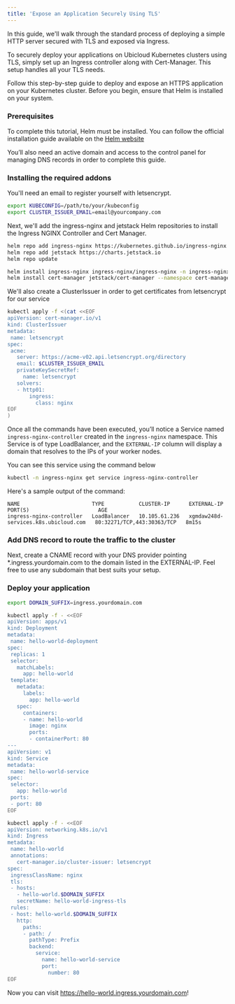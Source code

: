 ```yaml
---
title: 'Expose an Application Securely Using TLS'
---
```


In this guide, we'll walk through the standard process of deploying a simple HTTP server secured with TLS and exposed via Ingress.

To securely deploy your applications on Ubicloud Kubernetes clusters using TLS, simply set up an Ingress controller along with Cert-Manager. This setup handles all your TLS needs.

Follow this step-by-step guide to deploy and expose an HTTPS application on your Kubernetes cluster. Before you begin, ensure that Helm is installed on your system.

### Prerequisites
To complete this tutorial, Helm must be installed. You can follow the official installation guide available on the [Helm website](https://helm.sh/docs/intro/install/)

You’ll also need an active domain and access to the control panel for managing DNS records in order to complete this guide.

### Installing the required addons
You'll need an email to register yourself with letsencrypt.
```bash
export KUBECONFIG=/path/to/your/kubeconfig
export CLUSTER_ISSUER_EMAIL=email@yourcompany.com
```

Next, we'll add the ingress-nginx and jetstack Helm repositories to install the Ingress NGINX Controller and Cert Manager.

```bash
helm repo add ingress-nginx https://kubernetes.github.io/ingress-nginx
helm repo add jetstack https://charts.jetstack.io
helm repo update

helm install ingress-nginx ingress-nginx/ingress-nginx -n ingress-nginx --create-namespace
helm install cert-manager jetstack/cert-manager --namespace cert-manager --create-namespace --set crds.enabled=true
```

We'll also create a ClusterIssuer in order to get certificates from letsencrypt for our service
```bash
kubectl apply -f <(cat <<EOF
apiVersion: cert-manager.io/v1
kind: ClusterIssuer
metadata:
 name: letsencrypt
spec:
 acme:
   server: https://acme-v02.api.letsencrypt.org/directory
   email: $CLUSTER_ISSUER_EMAIL
   privateKeySecretRef:
     name: letsencrypt
   solvers:
   - http01:
       ingress:
         class: nginx
EOF
)
```
Once all the commands have been executed, you’ll notice a Service named `ingress-nginx-controller` created in the `ingress-nginx` namespace. This Service is of type LoadBalancer, and the `EXTERNAL-IP` column will display a domain that resolves to the IPs of your worker nodes.

You can see this service using the command below
```bash
kubectl -n ingress-nginx get service ingress-nginx-controller
```

Here's a sample output of the command:
```
NAME                       TYPE           CLUSTER-IP      EXTERNAL-IP                            PORT(S)                      AGE
ingress-nginx-controller   LoadBalancer   10.105.61.236   xgmdaw248d-services.k8s.ubicloud.com   80:32271/TCP,443:30363/TCP   8m15s
```

### Add DNS record to route the traffic to the cluster
Next, create a CNAME record with your DNS provider pointing *.ingress.yourdomain.com to the domain listed in the EXTERNAL-IP. Feel free to use any subdomain that best suits your setup.

### Deploy your application
```bash
export DOMAIN_SUFFIX=ingress.yourdomain.com

kubectl apply -f - <<EOF
apiVersion: apps/v1
kind: Deployment
metadata:
 name: hello-world-deployment
spec:
 replicas: 1
 selector:
   matchLabels:
     app: hello-world
 template:
   metadata:
     labels:
       app: hello-world
   spec:
     containers:
     - name: hello-world
       image: nginx
       ports:
       - containerPort: 80
---
apiVersion: v1
kind: Service
metadata:
 name: hello-world-service
spec:
 selector:
   app: hello-world
 ports:
 - port: 80
EOF

kubectl apply -f - <<EOF
apiVersion: networking.k8s.io/v1
kind: Ingress
metadata:
 name: hello-world
 annotations:
   cert-manager.io/cluster-issuer: letsencrypt
spec:
 ingressClassName: nginx
 tls:
 - hosts:
   - hello-world.$DOMAIN_SUFFIX
   secretName: hello-world-ingress-tls
 rules:
 - host: hello-world.$DOMAIN_SUFFIX
   http:
     paths:
     - path: /
       pathType: Prefix
       backend:
         service:
           name: hello-world-service
           port:
             number: 80
EOF
```

Now you can visit https://hello-world.ingress.yourdomain.com!
